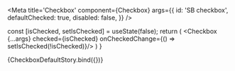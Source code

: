 

<Meta 
  title='Checkbox' 
  component={Checkbox} 
  args={{
    id: 'SB checkbox',
    defaultChecked: true,
    disabled: false,
  }}
/>

<ArgsTable of={Checkbox}/>

  const [isChecked, setIsChecked] = useState(false);
  return (
    <Checkbox {...args} checked={isChecked} onCheckedChange={() => setIsChecked(!isChecked)}/>
  )
}

<Canvas>
  <Story name='Default'>
    {CheckboxDefaultStory.bind({})}
  </Story>
</Canvas>
